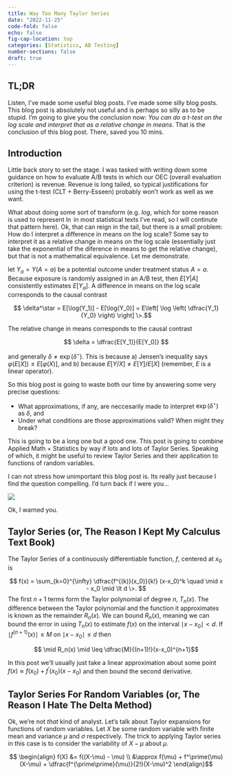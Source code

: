 ```yaml
---
title: Way Too Many Taylor Series
date: "2022-11-25"
code-fold: false
echo: false
fig-cap-location: top
categories: [Statistics, AB Testing]
number-sections: false
draft: true
---
```


## TL;DR
Listen, I've made some useful blog posts.  I've made some silly blog posts.  This blog post is absolutely not useful and is perhaps so silly as to be stupid.  I'm going to give you the conclusion now: *You can do a t-test on the log scale and interpret that as a relative change in means*.  That is the conclusion of this blog post.  There, saved you 10 mins.

## Introduction

Little back story to set the stage.  I was tasked with writing down some guidance on how to evaluate A/B tests in which our OEC (overall evaluation criterion) is revenue.  Revenue is long tailed, so typical justifications for using the t-test (CLT + Berry-Esseen) probably won't work as well as we want.

What about doing some sort of transform (e.g. $log$, which for some reason is used to represent $\ln$ in most statistical texts I've read, so I will continute that pattern here). Ok, that can reign in the tail, but there is a small problem: How do I interpret a difference in means on the log scale?  Some say to interpret it as a relative change in means on the log scale (essentially just take the exponential of the diference in means to get the relative change), but that is not a mathematical equivalence.  Let me demonstrate.

let $Y_a = Y(A=a)$ be a potential outcome under treatment status $A=a$.  Because exposure is randomly assigned in an A/B test, then $E[Y \vert A]$ consistently estimates $E[Y_a]$.  A difference in means on the log scale corresponds to the causal contrast

$$ \delta^\star = E[\log(Y_1)] - E[\log(Y_0)] = E\left[ \log \left( \dfrac{Y_1}{Y_0} \right) \right] \>.$$

The relative change in means corresponds to the causal contrast

$$ \delta =   \dfrac{E[Y_1]}{E[Y_0]} $$

and generally $\delta \neq \exp(\delta^\star)$. This is because a) Jensen's inequality says $\varphi(E[X]) \leq E[\varphi(X)]$, and b) because $E[Y/X] \neq E[Y]/E[X]$ (remember, $E$ is a linear operator).

So this blog post is going to waste both our time by answering some very precise questions:

* What approximations, if any, are neccesarily made to interpret $\exp(\delta^\star)$ as $\delta$, and
* Under what conditions are those approximations valid?  When might they break?

This is going to be a long one but a good one. This post is going to combine Applied Math + Statistics by way if lots and lots of Taylor Series.  Speaking of which, it might be useful to review Taylor Series and their application to functions of random variables.

I can not stress how unimportant this blog post is.  Its really just because I find the question compelling.  I'd turn back if I were you...

![](https://bookdown.org/adam_aiken/advinv/images/03-compels.jpg){fig-align="center"}

Ok, I warned you.

## Taylor Series (or, The Reason I Kept My Calculus Text Book)

The Taylor Series of a continuously differentiable function, $f$, centered at $x_0$ is

$$ f(x) = \sum_{k=0}^{\infty} \dfrac{f^{(k)}(x_0)}{k!} (x-x_0)^k \quad \mid x - x_0 \mid \lt d \>. $$
The first $n+1$ terms form the Taylor polynomial of degree $n$, $T_n(x)$.  The difference between the Taylor polynomial and the function it approximates is known as the remainder $R_n(x)$.  We can bound $R_n(x)$, meaning we can bound the error in using $T_n(x)$ to estimate $f(x)$ on the interval $\mid x - x_0 \mid \lt d$.  If $\mid f^{(n+1)}(x) \mid \leq M$ on $\mid x-x_0\mid \leq d$ then

$$ \mid R_n(x) \mid \leq \dfrac{M}{(n+1)!}(x-x_0)^{n+1}$$

In this post we'll usually just take a linear approximation about some point $f(x) \approx f(x_0) + f^\prime(x_0)(x-x_0)$ and then bound the second derivative.


## Taylor Series For Random Variables (or, The Reason I Hate The Delta Method)

Ok, we're not *that* kind of analyst.  Let's talk about Taylor expansions for functions of random variables. Let $X$ be some random variable with finite mean and variance $\mu$ and $\sigma$ respectively.  The trick to applying Taylor series in this case is to consider the variability of $X-\mu$ about $\mu$.

$$ \begin{align} f(X) &= f((X-\mu) - \mu) \\ &\approx f(\mu) + f^\prime(\mu)(X-\mu) + \dfrac{f^{\prime\prime}(\mu)}{2!}(X-\mu)^2 \end{align}$$